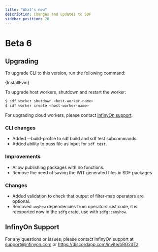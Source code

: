 ```yaml
---
title: "What's new"
description: Changes and updates to SDF
sidebar_position: 20
---
```



# Beta 6

## Upgrading 

To upgrade CLI to this version, run the following command:

<CodeBlock language="bash">{InstallFvm}</CodeBlock>

To upgrade host workers, shutdown and restart the worker:

```bash
$ sdf worker shutdown <host-worker-name>
$ sdf worker create <host-worker-name>
```

For upgrading cloud workers, please contact [InfinyOn support](#infinyon-support).

### CLI changes

- Added --build-profile to sdf build and sdf test subcommands.
- Added ability to pass file as input for `sdf test`.

### Improvements

- Allow publishing packages with no functions.
- Remove the need of saving the WIT generated files in SDF packages.

### Changes
- Added validation to check that output of filter-map operators are optional.
- Removed `anyhow` dependencies from operators rust code, it is reexported now in the `sdfg` crate, use with `sdfg::anyhow`. 

## InfinyOn Support

For any questions or issues, please contact InfinyOn support at support@infinyon.com  or https://discordapp.com/invite/bBG2dTz

